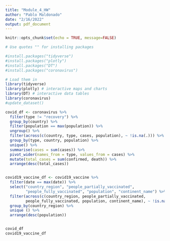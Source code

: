 ```yaml
---
title: "Module_4_HW"
author: "Pablo Maldonado"
date: "2/16/2022"
output: pdf_document
---
```


```r
knitr::opts_chunk$set(echo = TRUE, message=FALSE)
```


```r
# Use quotes "" for installing packages

#install.packages("tidyverse")
#install.packages("plotly")
#install.packages("DT")
#install.packages("coronavirus")

# Load them in
library(tidyverse)
library(plotly) # interactive maps and charts
library(DT) # interactive data tables
library(coronavirus)
#update_dataset()
```

```r

covid_df <- coronavirus %>%
  filter(type != "recovery") %>%
  group_by(country) %>%
  filter(population == max(population)) %>%
  ungroup() %>%
  filter(across(c(country, type, cases, population), ~ !is.na(.))) %>%
  group_by(type, country, population) %>%
  unique() %>%
  summarise(cases = sum(cases)) %>%
  pivot_wider(names_from = type, values_from = cases) %>%
  mutate(total_cases = sum(confirmed, death)) %>%
  arrange(desc(total_cases))


covid19_vaccine_df <- covid19_vaccine %>% 
  filter(date == max(date)) %>%
  select("country_region", "people_partially_vaccinated", 
         "people_fully_vaccinated", "population", "continent_name") %>%
  filter(across(c(country_region, people_partially_vaccinated, 
         people_fully_vaccinated, population, continent_name), ~ !is.na(.))) %>%
  group_by(country_region) %>%
  unique () %>%
  arrange(desc(population))


covid_df
covid19_vaccine_df
```

